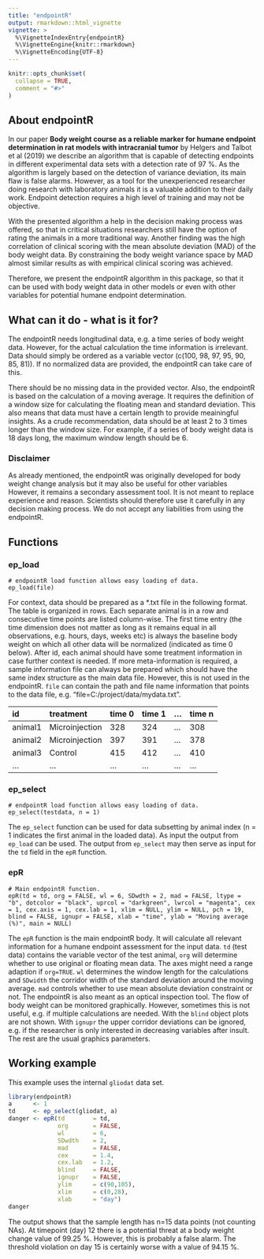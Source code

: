```yaml
---
title: "endpointR"
output: rmarkdown::html_vignette
vignette: >
  %\VignetteIndexEntry{endpointR}
  %\VignetteEngine{knitr::rmarkdown}
  %\VignetteEncoding{UTF-8}
---
```


```r
knitr::opts_chunk$set(
  collapse = TRUE,
  comment = "#>"
)
```

## About endpointR
In our paper **Body weight course as a reliable marker for humane endpoint determination in rat models with intracranial tumor** by Helgers and Talbot et al (2019) we describe an algorithm that is capable of detecting endpoints in different experimental data sets with a detection rate of 97 \%. As the algorithm is largely based on the detection of variance deviation, its main flaw is false alarms. However, as a tool for the unexperienced researcher doing research with laboratory animals it is a valuable addition to their daily work. Endpoint detection requires a high level of training and may not be objective.

With the presented algorithm a help in the decision making process was offered, so that in critical situations researchers still have the option of rating the animals in a more traditional way. Another finding was the high correlation of clinical scoring with the mean absolute deviation (MAD) of the body weight data. By constraining the body weight variance space by MAD almost similar results as with empirical clinical scoring was achieved. 

Therefore, we present the endpointR algorithm in this package, so that it can be used with body weight data in other models or even with other variables for potential humane endpoint determination.

## What can it do - what is it for?
The endpointR needs longitudinal data, e.g. a time series of body weight data. However, for the actual calculation the time information is irrelevant. Data should simply be ordered as a variable vector (c(100, 98, 97, 95, 90, 85, 81)). If no normalized data are provided, the endpointR can take care of this.

There should be no missing data in the provided vector. Also, the endpointR is based on the calculation of a moving average. It requires the definition of a window size for calculating the floating mean and standard deviation. This also means that data must have a certain length to provide meainingful insights. As a crude recommendation, data should be at least 2 to 3 times longer than the window size. For example, if a series of body weight data is 18 days long, the maximum window length should be 6.

### Disclaimer
As already mentioned, the endpointR was originally developed for body weight change analysis but it may also be useful for other variables However, it remains a secondary assessment tool. It is not meant to replace experience and reason. Scientists should therefore use it carefully in any decision making process. We do not accept any liabilities from using the endpointR.

## Functions

### ep_load
```
# endpointR load function allows easy loading of data.
ep_load(file)
```
For context, data should be prepared as a *.txt file in the following format. The table is organized in rows. Each separate animal is in a row and consecutive time points are listed column-wise. The first time entry (the time dimension does not matter as long as it remains equal in all observations, e.g. hours, days, weeks etc) is always the baseline body weight on which all other data will be normalized (indicated as time 0 below). After id, each animal should have some treatment information in case further context is needed. If more meta-information is required, a sample information file can always be prepared which should have the same index structure as the main data file. However, this is not used in the endpointR. `file` can contain the path and file name information that points to the data file, e.g. "file=C:/project/data/mydata.txt".

|id      | treatment     | time 0 | time 1 | ...  | time n  |
|:-------|:--------------|:-------|:-------|:-----|:--------|
|animal1 |Microinjection |328     |324     |...   |308      |
|animal2 |Microinjection |397     |391     |...   |378      |
|animal3 |Control        |415     |412     |...   |410      |
|...     |...            |...     |...     |...   |...      |
  

### ep_select
```
# endpointR load function allows easy loading of data.
ep_select(testdata, n = 1)
```
The `ep_select` function can be used for data subsetting by animal index (n = 1 indicates the first animal in the loaded data). As input the output from `ep_load` can be used. The output from `ep_select` may then serve as input for the `td` field in the `epR` function.


### epR
```
# Main endpointR function.
epR(td = td, org = FALSE, wl = 6, SDwdth = 2, mad = FALSE, ltype = "b", dotcolor = "black", uprcol = "darkgreen", lwrcol = "magenta", cex = 1, cex.axis = 1, cex.lab = 1, xlim = NULL, ylim = NULL, pch = 19, blind = FALSE, ignupr = FALSE, xlab = "time", ylab = "Moving average (%)", main = NULL)
```
The `epR` function is the main endpointR body. It will calculate all relevant information for a humane endpoint assessment for the input data. `td` (test data) contains the variable vector of the test animal, `org` will determine whether to use original or floating mean data. The axes might need a range adaption if `org=TRUE`. `wl` determines the window length for the calculations and `SDwidth` the corridor width of the standard deviation around the moving average. `mad` controls whether to use mean absolute deviation constraint or not. The endpointR is also meant as an optical inspection tool. The flow of body weight can be monitored graphically. However, sometimes this is not useful, e.g. if multiple calculations are needed. With the `blind` object plots are not shown. With `ignupr` the upper corridor deviations can be ignored, e.g. if the researcher is only interested in decreasing variables after insult. The rest are the usual graphics parameters.


## Working example
This example uses the internal `gliodat` data set. 

```r
library(endpointR)
a      <- 1
td     <- ep_select(gliodat, a) 
danger <- epR(td        = td,
              org       = FALSE,
              wl        = 6,
              SDwdth    = 2,
              mad       = FALSE,
              cex       = 1.4,
              cex.lab   = 1.2,
              blind     = FALSE,
              ignupr    = FALSE,
              ylim      = c(90,105), 
              xlim      = c(0,28),
              xlab      = "day")
danger
```

The output shows that the sample length has n=15 data points (not counting NAs). At timepoint (day) 12 there is a potential threat at a body weight change value of 99.25 \%. However, this is probably a false alarm. The threshold violation on day 15 is certainly worse with a value of 94.15 \%.
